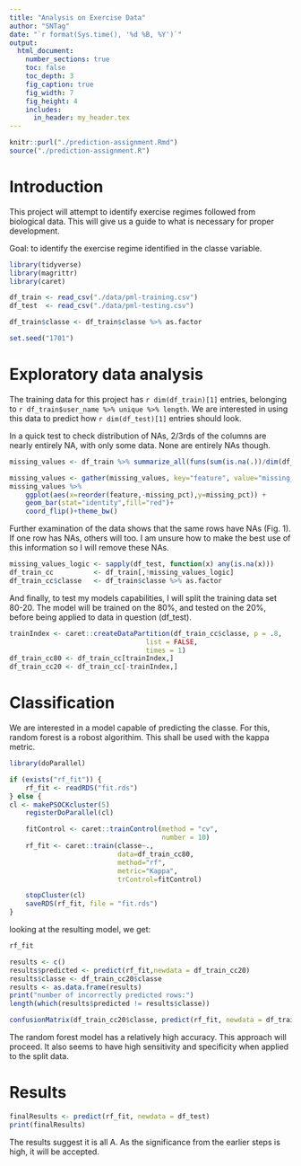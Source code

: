 ```yaml
---
title: "Analysis on Exercise Data"
author: "SNTag"
date: "`r format(Sys.time(), '%d %B, %Y')`"
output:
  html_document:
    number_sections: true
    toc: false
    toc_depth: 3
    fig_caption: true
    fig_width: 7
    fig_height: 4
    includes:
      in_header: my_header.tex
---
```


```R
knitr::purl("./prediction-assignment.Rmd")
source("./prediction-assignment.R")
```

# Introduction

This project will attempt to identify exercise regimes followed from biological data. This will
give us a guide to what is necessary for proper development.

Goal: to identify the exercise regime identified in the classe variable.


```R
library(tidyverse)
library(magrittr)
library(caret)

df_train <- read_csv("./data/pml-training.csv")
df_test  <- read_csv("./data/pml-testing.csv")

df_train$classe <- df_train$classe %>% as.factor

set.seed("1701")
```

# Exploratory data analysis

The training data for this project has `r dim(df_train)[1]` entries, belonging
to `r df_train$user_name %>% unique %>% length`. We are interested in using this data to predict
how `r dim(df_test)[1]` entries should look.

In a quick test to check distribution of NAs, 2/3rds of the columns are nearly entirely NA, with
only some data. None are entirely NAs though.

```R
missing_values <- df_train %>% summarize_all(funs(sum(is.na(.))/dim(df_train)[1]))

missing_values <- gather(missing_values, key="feature", value="missing_pct")
missing_values %>%
    ggplot(aes(x=reorder(feature,-missing_pct),y=missing_pct)) +
    geom_bar(stat="identity",fill="red")+
    coord_flip()+theme_bw()
```

Further examination of the data shows that the same rows have NAs (Fig. 1). If one row has NAs, others will
too. I am unsure how to make the best use of this information so I will remove these NAs.

```R
missing_values_logic <- sapply(df_test, function(x) any(is.na(x)))
df_train_cc          <- df_train[,!missing_values_logic]
df_train_cc$classe   <- df_train$classe %>% as.factor
```

And finally, to test my models capabilities, I will split the training data set 80-20. The model
will be trained on the 80%, and tested on the 20%, before being applied to data in question
(df_test).

```R
trainIndex <- caret::createDataPartition(df_train_cc$classe, p = .8,
                                  list = FALSE,
                                  times = 1)
df_train_cc80 <- df_train_cc[trainIndex,]
df_train_cc20 <- df_train_cc[-trainIndex,]
```


# Classification

We are interested in a model capable of predicting the classe. For this, random forest is a robost
algorithim. This shall be used with the kappa metric.

```R
library(doParallel)

if (exists("rf_fit")) {
    rf_fit <- readRDS("fit.rds")
} else {
cl <- makePSOCKcluster(5)
    registerDoParallel(cl)

    fitControl <- caret::trainControl(method = "cv",
                                      number = 10)
    rf_fit <- caret::train(classe~.,
                           data=df_train_cc80,
                           method="rf",
                           metric="Kappa",
                           trControl=fitControl)

    stopCluster(cl)
    saveRDS(rf_fit, file = "fit.rds")
}
```

looking at the resulting model, we get:

```R
rf_fit

results <- c()
results$predicted <- predict(rf_fit,newdata = df_train_cc20)
results$classe <- df_train_cc20$classe
results <- as.data.frame(results)
print("number of incorrectly predicted rows:")
length(which(results$predicted != results$classe))

confusionMatrix(df_train_cc20$classe, predict(rf_fit, newdata = df_train_cc20))
```

The random forest model has a relatively high accuracy. This approach will proceed. It also seems to
have high sensitivity and specificity when applied to the split data.

# Results

```R
finalResults <- predict(rf_fit, newdata = df_test)
print(finalResults)
```

The results suggest it is all A. As the significance from the earlier steps is high, it will
be accepted.
